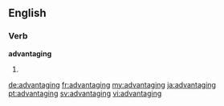 ==English==

===Verb===
'''advantaging'''

# {{present participle of|advantage}}

[[de:advantaging]]
[[fr:advantaging]]
[[my:advantaging]]
[[ja:advantaging]]
[[pt:advantaging]]
[[sv:advantaging]]
[[vi:advantaging]]